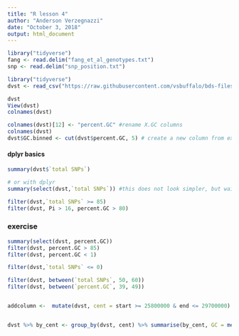 ---
title: "R lesson 4"
author: "Anderson Verzegnazzi"
date: "October 3, 2018"
output: html_document
---

```{r}

library("tidyverse")
fang <- read.delim("fang_et_al_genotypes.txt")
snp <- read.delim("snp_position.txt")
```


```{r}
library("tidyverse")
dvst <- read_csv("https://raw.githubusercontent.com/vsbuffalo/bds-files/master/chapter-08-r/Dataset_S1.txt")

dvst
View(dvst)
colnames(dvst)

colnames(dvst)[12] <- "percent.GC" #rename X.GC columns
colnames(dvst)
dvst$GC.binned <- cut(dvst$percent.GC, 5) # create a new column from existing dat

```


#### dplyr basics

```{r}

summary(dvst$`total SNPs`)

# or with dplyr
summary(select(dvst,`total SNPs`)) #this does not look simpler, but wait...

filter(dvst,`total SNPs` >= 85)
filter(dvst, Pi > 16, percent.GC > 80)

```



### exercise 

```{r}
summary(select(dvst, percent.GC))
filter(dvst, percent.GC > 85)
filter(dvst, percent.GC < 1)

filter(dvst,`total SNPs` <= 0)

filter(dvst, between(`total SNPs`, 50, 60))  
filter(dvst, between(`percent.GC`, 39, 49)) 


addcolumn <-  mutate(dvst, cent = start >= 25800000 & end <= 29700000) %>% filter(cent == TRUE)



```

```{r}
dvst %>% by_cent <- group_by(dvst, cent) %>% summarise(by_cent, GC = mean(percent.GC, na.rm = TRUE), averageSNPs=mean(`total.SNPs`, na.rm = TRUE), allSNPs=sum(`total.SNPs`))


```


